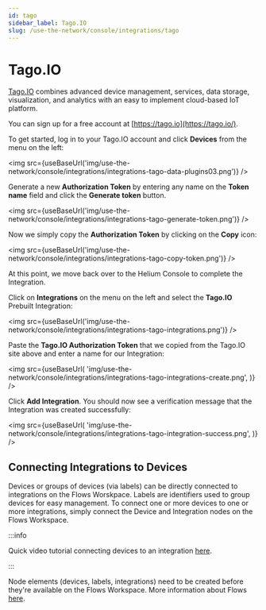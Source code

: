 ```yaml
---
id: tago
sidebar_label: Tago.IO
slug: /use-the-network/console/integrations/tago
---
```


# Tago.IO


[Tago.IO](https://tago.io/) combines advanced device management, services, data storage,
visualization, and analytics with an easy to implement cloud-based IoT platform.

You can sign up for a free account at [https://tago.io](https://tago.io/).

To get started, log in to your Tago.IO account and click **Devices** from the menu on the left:

<img
  src={useBaseUrl('img/use-the-network/console/integrations/integrations-tago-data-plugins03.png')}
/>

Generate a new **Authorization Token** by entering any name on the **Token name** field and click
the **Generate token** button.

<img
  src={useBaseUrl('img/use-the-network/console/integrations/integrations-tago-generate-token.png')}
/>

Now we simply copy the **Authorization Token** by clicking on the **Copy** icon:

<img
  src={useBaseUrl('img/use-the-network/console/integrations/integrations-tago-copy-token.png')}
/>

At this point, we move back over to the Helium Console to complete the Integration.

Click on **Integrations** on the menu on the left and select the **Tago.IO** Prebuilt Integration:

<img
  src={useBaseUrl('img/use-the-network/console/integrations/integrations-tago-integrations.png')}
/>

Paste the **Tago.IO Authorization Token** that we copied from the Tago.IO site above and enter a
name for our Integration:

<img
  src={useBaseUrl(
    'img/use-the-network/console/integrations/integrations-tago-integrations-create.png',
  )}
/>

Click **Add Integration**. You should now see a verification message that the Integration was
created successfully:

<img
  src={useBaseUrl(
    'img/use-the-network/console/integrations/integrations-tago-integration-success.png',
  )}
/>

## Connecting Integrations to Devices

Devices or groups of devices (via labels) can be directly connected to integrations on the Flows
Worskpace. Labels are identifiers used to group devices for easy management. To connect one or more
devices to one or more integrations, simply connect the Device and Integration nodes on the Flows
Workspace.

:::info

Quick video tutorial connecting devices to an integration
[here](https://www.youtube.com/watch?v=lnERw1f7TGE).

:::

Node elements (devices, labels, integrations) need to be created before they're available on the
Flows Workspace. More information about Flows
[here](https://docs.helium.com/use-the-network/console/flows/).
